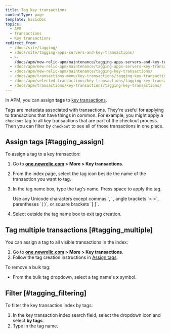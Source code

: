```yaml
---
title: Tag key transactions
contentType: page
template: basicDoc
topics:
  - APM
  - Transactions
  - Key transactions
redirect_from:
  - /docs/site/tagging/
  - /docs/site/tagging-apps-servers-and-key-transactions/
  - >-
    /docs/apm/new-relic-apm/maintenance/tagging-apps-servers-and-key-transactions/
  - /docs/apm/new-relic-apm/maintenance/tagging-apps-servers-key-transactions/
  - /docs/apm/new-relic-apm/maintenance/tagging-key-transactions/
  - /docs/apm/transactions-menu/key-transactions/tagging-key-transactions/
  - /docs/apm/selected-transactions/key-transactions/tagging-key-transactions/
  - /docs/apm/transactions/key-transactions/tagging-key-transactions/
---
```


In APM, you can assign **tags** to [key transactions](/docs/apm/transactions/key-transactions/key-transactions-tracking-important-transactions-or-events).

Tags are metadata associated with transactions. They're useful for applying to transactions that have things in common. For example, you might apply a `checkout` tag to all key transactions that are part of the checkout process. Then you can filter by `checkout` to see all of those transactions in one place.

## Assign tags [#tagging_assign]

To assign a tag to a key transaction:

1. Go to **[one.newrelic.com](https://one.newrelic.com) > More > Key transactions**.
2. From the index page, select the tag <Icon name="fe-tag"/>
   icon beside the name of the transaction you want to tag.
3. In the tag name box, type the tag's name. Press space to apply the tag.

   <Callout variant="tip">
     Use any Unicode characters except commas `,` , angle brackets `< >`, parentheses `( )`, or square brackets `[ ]`.
   </Callout>
4. Select outside the tag name box to exit tag creation.

## Tag multiple transactions [#tagging_multiple]

You can assign a tag to all visible transactions in the index:

1. Go to **[one.newrelic.com](https://one.newrelic.com) > More > Key transactions**.
2. Follow the tag creation instructions in [Assign tags](#tagging_assign).

To remove a bulk tag:

* From the bulk tag dropdown, select a tag name's **x** symbol.

## Filter [#tagging_filtering]

To filter the key transaction index by tags:

1. In the key transaction index search field, select the <Icon name="fe-chevron-down"/>
   dropdown icon and select **by tags**.
2. Type in the tag name.
